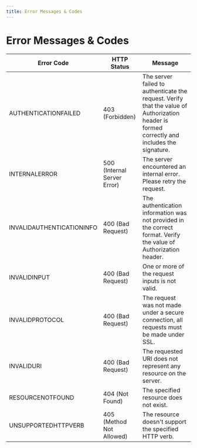 ```yaml
---
title: Error Messages & Codes
---
```


# Error Messages & Codes

| Error Code | HTTP Status | Message |
|-----------|------------|----------|
| AUTHENTICATIONFAILED | 403 (Forbidden) | The server failed to authenticate the request. Verify that the value of Authorization header is formed correctly and includes the signature. |
| INTERNALERROR | 500 (Internal Server Error) | The server encountered an internal error. Please retry the request. |
| INVALIDAUTHENTICATIONINFO | 400 (Bad Request) | The authentication information was not provided in the correct format. Verify the value of Authorization header. |
| INVALIDINPUT | 400 (Bad Request) | One or more of the request inputs is not valid. |
| INVALIDPROTOCOL | 400 (Bad Request) | The request was not made under a secure connection, all requests must be made under SSL. |
| INVALIDURI | 400 (Bad Request) | The requested URI does not represent any resource on the server. |
| RESOURCENOTFOUND | 404 (Not Found) | The specified resource does not exist. |
| UNSUPPORTEDHTTPVERB | 405 (Method Not Allowed) | The resource doesn't support the specified HTTP verb. |